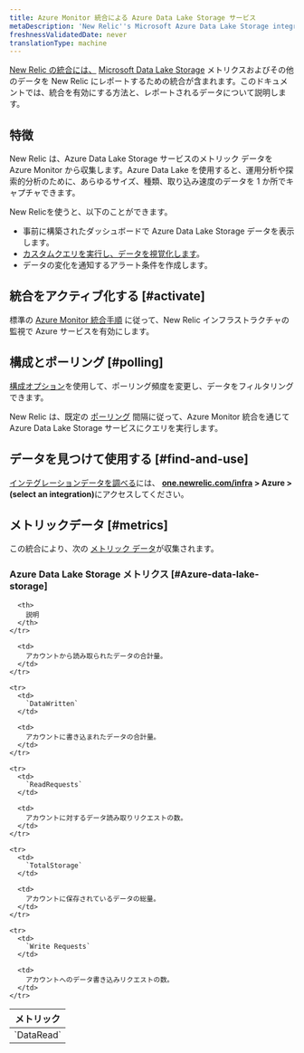 ```yaml
---
title: Azure Monitor 統合による Azure Data Lake Storage サービス
metaDescription: 'New Relic''s Microsoft Azure Data Lake Storage integration: what data it reports and how to enable it.'
freshnessValidatedDate: never
translationType: machine
---
```


[New Relic の統合には、](/docs/infrastructure/integrations-getting-started/getting-started/introduction-infrastructure-integrations) [Microsoft Data Lake Storage](https://learn.microsoft.com/en-us/azure/data-lake-store) メトリクスおよびその他のデータを New Relic にレポートするための統合が含まれます。このドキュメントでは、統合を有効にする方法と、レポートされるデータについて説明します。

## 特徴

New Relic は、Azure Data Lake Storage サービスのメトリック データを Azure Monitor から収集します。Azure Data Lake を使用すると、運用分析や探索的分析のために、あらゆるサイズ、種類、取り込み速度のデータを 1 か所でキャプチャできます。

New Relicを使うと、以下のことができます。

* 事前に構築されたダッシュボードで Azure Data Lake Storage データを表示します。
* [カスタムクエリを実行し、データを視覚化します](/docs/infrastructure/integrations-getting-started/getting-started/use-integration-data-new-relic-insights)。
* データの変化を通知するアラート条件を作成します。

## 統合をアクティブ化する [#activate]

標準の [Azure Monitor 統合手順](/docs/infrastructure/microsoft-azure-integrations/azure-integrations-list/azure-monitor) に従って、New Relic インフラストラクチャの監視で Azure サービスを有効にします。

## 構成とポーリング [#polling]

[構成オプション](/docs/infrastructure/microsoft-azure-integrations/azure-integrations-list/azure-monitor/#settings)を使用して、ポーリング頻度を変更し、データをフィルタリングできます。

New Relic は、既定の [ポーリング](/docs/infrastructure/microsoft-azure-integrations/azure-integrations-list/azure-monitor/#settings) 間隔に従って、Azure Monitor 統合を通じて Azure Data Lake Storage サービスにクエリを実行します。

## データを見つけて使用する [#find-and-use]

[インテグレーションデータを調べる](/docs/infrastructure/integrations/find-use-infrastructure-integration-data)には、 <DNT>**[one.newrelic.com/infra](https://one.newrelic.com/infra) > Azure > (select an integration)**</DNT>にアクセスしてください。

## メトリックデータ [#metrics]

この統合により、次の [メトリック データ](/docs/infrastructure/integrations-getting-started/getting-started/understand-integration-data-data-types#metric)が収集されます。

### Azure Data Lake Storage メトリクス [#Azure-data-lake-storage]

<table>
  <thead>
    <tr>
      <th style={{ width: "300px" }}>
        メトリック
      </th>

      <th>
        説明
      </th>
    </tr>
  </thead>

  <tbody>
    <tr>
      <td>
        `DataRead`
      </td>

      <td>
        アカウントから読み取られたデータの合計量。
      </td>
    </tr>

    <tr>
      <td>
        `DataWritten`
      </td>

      <td>
        アカウントに書き込まれたデータの合計量。
      </td>
    </tr>

    <tr>
      <td>
        `ReadRequests`
      </td>

      <td>
        アカウントに対するデータ読み取りリクエストの数。
      </td>
    </tr>

    <tr>
      <td>
        `TotalStorage`
      </td>

      <td>
        アカウントに保存されているデータの総量。
      </td>
    </tr>

    <tr>
      <td>
        `Write Requests`
      </td>

      <td>
        アカウントへのデータ書き込みリクエストの数。
      </td>
    </tr>
  </tbody>
</table>